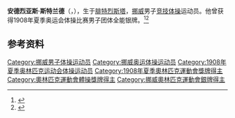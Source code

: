 {{NoteTA|G1=Sports}}
'''安德烈亚斯·斯特兰德'''（{{lang-no|Andreas Strand}}，{{bd|1889年|2月3日|1958年|4月19日}}），生于[[腓特烈斯塔|腓特烈斯塔]]，[[挪威|挪威]]男子[[竞技体操|竞技体操]]运动员。他曾获得1908年夏季奥运会体操比赛男子团体全能银牌。<ref>{{Cite web|title=Andreas STRAND|url=https://www.olympic.org/andreas-strand|accessdate=2021-03-21|work=International Olympic Committee|archive-date=2020-08-09|archive-url=https://web.archive.org/web/20200809024641/https://www.olympic.org/andreas-strand|dead-url=no}}</ref><ref>{{cite web |url=https://www.olympedia.org/athletes/30850 |title=Andreas Strand |work=Olympedia |access-date=2021-03-02 |archive-date=2021-06-03 |archive-url=https://web.archive.org/web/20210603154242/https://www.olympedia.org/athletes/30850 |dead-url=no }}</ref>

== 参考资料 ==
{{reflist}}

{{Authority control}}
{{DEFAULTSORT:Strand, Andreas}}
[[Category:挪威男子体操运动员|Category:挪威男子体操运动员]]
[[Category:挪威奥运体操运动员|Category:挪威奥运体操运动员]]
[[Category:1908年夏季奥林匹克运动会体操运动员|Category:1908年夏季奥林匹克运动会体操运动员]]
[[Category:1908年夏季奧林匹克運動會獎牌得主|Category:1908年夏季奧林匹克運動會獎牌得主]]
[[Category:奧林匹克運動會體操獎牌得主|Category:奧林匹克運動會體操獎牌得主]]
[[Category:挪威奧林匹克運動會銀牌得主|Category:挪威奧林匹克運動會銀牌得主]]